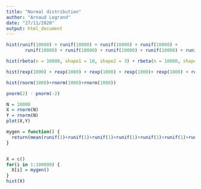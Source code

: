 ```yaml
---
title: "Normal distribution"
author: "Arnaud Legrand"
date: "27/11/2020"
output: html_document
---
```


```r
hist(runif(10000) + runif(10000) + runif(10000) + runif(10000) + 
       runif(10000) + runif(10000) + runif(10000) + runif(10000) + runif(10000))
```

```r
hist(rbeta(n = 10000, shape1 = 10, shape2 = 3) + rbeta(n = 10000, shape1 = 10, shape2 = 3) + rbeta(n = 10000, shape1 = 10, shape2 = 3) + rbeta(n = 10000, shape1 = 10, shape2 = 3) +rbeta(n = 10000, shape1 = 10, shape2 = 3) + rbeta(n = 10000, shape1 = 10, shape2 = 3) + rbeta(n = 10000, shape1 = 10, shape2 = 3), breaks = 20)
```

```r
hist(rexp(1000) + rexp(1000) + rexp(1000) + rexp(1000)+ rexp(1000) + rexp(1000)+ rexp(1000) + rexp(1000) + rexp(1000) + rexp(1000) + rexp(1000) + rexp(1000)+ rexp(1000) + rexp(1000)+ rexp(1000) + rexp(1000), breaks=20)
```

```r
hist(rnorm(1000)+rnorm(1000)+rnorm(1000))
```


```r
pnorm(2) - pnorm(-2)
```



```r
N = 10000
X = rnorm(N)
Y = rnorm(N)
plot(X,Y)
```

```r
mygen = function() {
  return(mean(runif(1)+runif(1)+runif(1)+runif(1)+runif(1)+runif(1)+runif(1)+runif(1)+runif(1)))
}


X = c()
for(i in 1:100000) {
  X[i] = mygen()
}
hist(X)
  

```

